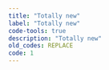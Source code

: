 ```yaml
---
title: "Totally new"
label: "Totally new"
code-tools: true
description: "Totally new"
old_codes: REPLACE
code: 1
---
```

